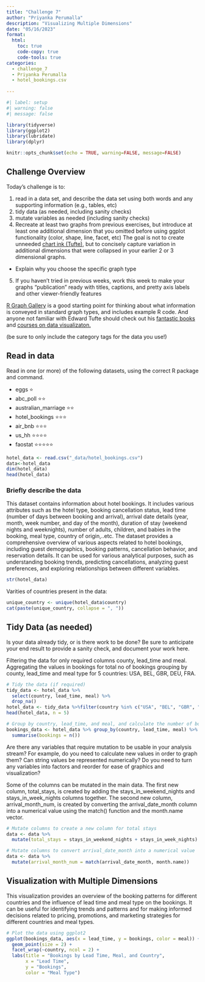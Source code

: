 ```yaml
---
title: "Challenge 7"
author: "Priyanka Perumalla"
description: "Visualizing Multiple Dimensions"
date: "05/16/2023"
format:
  html:
    toc: true
    code-copy: true
    code-tools: true
categories:
  - challenge_7
  - Priyanka Perumalla
  - hotel_bookings.csv
  
---
```


```r
#| label: setup
#| warning: false
#| message: false

library(tidyverse)
library(ggplot2)
library(lubridate)
library(dplyr)

knitr::opts_chunk$set(echo = TRUE, warning=FALSE, message=FALSE)
```

## Challenge Overview

Today's challenge is to:

1)  read in a data set, and describe the data set using both words and any supporting information (e.g., tables, etc)
2)  tidy data (as needed, including sanity checks)
3)  mutate variables as needed (including sanity checks)
4)  Recreate at least two graphs from previous exercises, but introduce at least one additional dimension that you omitted before using ggplot functionality (color, shape, line, facet, etc) The goal is not to create unneeded [chart ink (Tufte)](https://www.edwardtufte.com/tufte/), but to concisely capture variation in additional dimensions that were collapsed in your earlier 2 or 3 dimensional graphs.
   - Explain why you choose the specific graph type
5) If you haven't tried in previous weeks, work this week to make your graphs "publication" ready with titles, captions, and pretty axis labels and other viewer-friendly features

[R Graph Gallery](https://r-graph-gallery.com/) is a good starting point for thinking about what information is conveyed in standard graph types, and includes example R code. And anyone not familiar with Edward Tufte should check out his [fantastic books](https://www.edwardtufte.com/tufte/books_vdqi) and [courses on data visualizaton.](https://www.edwardtufte.com/tufte/courses)

(be sure to only include the category tags for the data you use!)

## Read in data

Read in one (or more) of the following datasets, using the correct R package and command.

  - eggs ⭐
  - abc_poll ⭐⭐
  - australian_marriage ⭐⭐
  - hotel_bookings ⭐⭐⭐
  - air_bnb  ⭐⭐⭐
  - us_hh ⭐⭐⭐⭐
  - faostat ⭐⭐⭐⭐⭐

```r
hotel_data <- read.csv("_data/hotel_bookings.csv")
data<-hotel_data
dim(hotel_data)
head(hotel_data)
```


### Briefly describe the data

This dataset contains information about hotel bookings. It includes various attributes such as the hotel type, booking cancellation status, lead time (number of days between booking and arrival), arrival date details (year, month, week number, and day of the month), duration of stay (weekend nights and weeknights), number of adults, children, and babies in the booking, meal type, country of origin,..etc. The dataset provides a comprehensive overview of various aspects related to hotel bookings, including guest demographics, booking patterns, cancellation behavior, and reservation details. It can be used for various analytical purposes, such as understanding booking trends, predicting cancellations, analyzing guest preferences, and exploring relationships between different variables.

```r
str(hotel_data)
```
Varities of countries present in the data:
```r
unique_country <- unique(hotel_data$country)
cat(paste(unique_country, collapse = ", "))
```


## Tidy Data (as needed)

Is your data already tidy, or is there work to be done? Be sure to anticipate your end result to provide a sanity check, and document your work here.\

Filtering the data for only required columns county, lead_time and meal. Aggregating the values in bookings for total no of bookings grouping by county, lead_time and meal type for 5 countries: USA, BEL, GBR, DEU, FRA.

```r
# Tidy the data (if required)
tidy_data <- hotel_data %>%
  select(country, lead_time, meal) %>%
  drop_na()
hotel_data <- tidy_data %>%filter(country %in% c("USA", "BEL", "GBR", "DEU", "FRA"))
head(hotel_data, n = 5)

# Group by country, lead_time, and meal, and calculate the number of bookings made
bookings_data <- hotel_data %>% group_by(country, lead_time, meal) %>% 
  summarise(bookings = n())
```


Are there any variables that require mutation to be usable in your analysis stream? For example, do you need to calculate new values in order to graph them? Can string values be represented numerically? Do you need to turn any variables into factors and reorder for ease of graphics and visualization?

Some of the columns can be mutated in the main data. The first new column, total_stays, is created by adding the stays_in_weekend_nights and stays_in_week_nights columns together. The second new column, arrival_month_num, is created by converting the arrival_date_month column into a numerical value using the match() function and the month.name vector.

```r

# Mutate columns to create a new column for total stays
data <- data %>%
  mutate(total_stays = stays_in_weekend_nights + stays_in_week_nights)

# Mutate columns to convert arrival_date_month into a numerical value
data <- data %>%
  mutate(arrival_month_num = match(arrival_date_month, month.name))
```

## Visualization with Multiple Dimensions
This visualization provides an overview of the booking patterns for different countries and the influence of lead time and meal type on the bookings. It can be useful for identifying trends and patterns and for making informed decisions related to pricing, promotions, and marketing strategies for different countries and meal types.

```r
# Plot the data using ggplot2
ggplot(bookings_data, aes(x = lead_time, y = bookings, color = meal)) +
  geom_point(size = 2) +
  facet_wrap(~country, ncol = 2) +
  labs(title = "Bookings by Lead Time, Meal, and Country",
       x = "Lead Time",
       y = "Bookings",
       color = "Meal Type")

```
